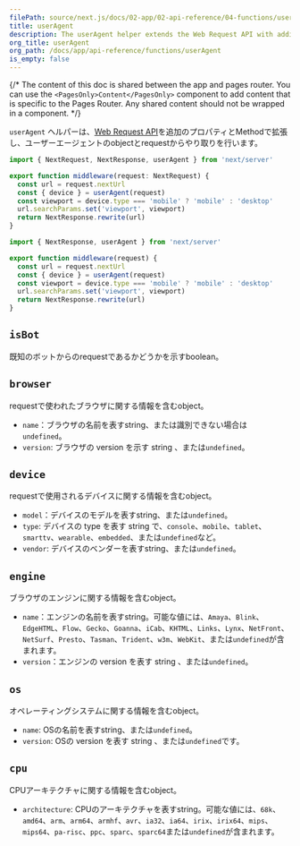 ```yaml
---
filePath: source/next.js/docs/02-app/02-api-reference/04-functions/userAgent.mdx
title: userAgent
description: The userAgent helper extends the Web Request API with additional properties and methods to interact with the user agent object from the request.
org_title: userAgent
org_path: /docs/app/api-reference/functions/userAgent
is_empty: false
---
```


{/* The content of this doc is shared between the app and pages router. You can use the `<PagesOnly>Content</PagesOnly>` component to add content that is specific to the Pages Router. Any shared content should not be wrapped in a component. */}

`userAgent` ヘルパーは、[Web Request API](https://developer.mozilla.org/docs/Web/API/Request)を追加のプロパティとMethodで拡張し、ユーザーエージェントのobjectとrequestからやり取りを行います。

```ts:middleware.ts
import { NextRequest, NextResponse, userAgent } from 'next/server'

export function middleware(request: NextRequest) {
  const url = request.nextUrl
  const { device } = userAgent(request)
  const viewport = device.type === 'mobile' ? 'mobile' : 'desktop'
  url.searchParams.set('viewport', viewport)
  return NextResponse.rewrite(url)
}
```

```js:middleware.js
import { NextResponse, userAgent } from 'next/server'

export function middleware(request) {
  const url = request.nextUrl
  const { device } = userAgent(request)
  const viewport = device.type === 'mobile' ? 'mobile' : 'desktop'
  url.searchParams.set('viewport', viewport)
  return NextResponse.rewrite(url)
}
```

## `isBot`

既知のボットからのrequestであるかどうかを示すboolean。

## `browser`

requestで使われたブラウザに関する情報を含むobject。

- `name`：ブラウザの名前を表すstring、または識別できない場合は`undefined`。
- `version`: ブラウザの version を示す string 、または`undefined`。

## `device`

requestで使用されるデバイスに関する情報を含むobject。

- `model`：デバイスのモデルを表すstring、または`undefined`。
- `type`: デバイスの type を表す string で、`console`、`mobile`、`tablet`、`smarttv`、`wearable`、`embedded`、または`undefined`など。
- `vendor`: デバイスのベンダーを表すstring、または`undefined`。

## `engine`

ブラウザのエンジンに関する情報を含むobject。

- `name`：エンジンの名前を表すstring。可能な値には、`Amaya`、`Blink`、`EdgeHTML`、`Flow`、`Gecko`、`Goanna`、`iCab`、`KHTML`、`Links`、`Lynx`、`NetFront`、`NetSurf`、`Presto`、`Tasman`、`Trident`、`w3m`、`WebKit`、または`undefined`が含まれます。
- `version`：エンジンの version を表す string 、または`undefined`。

## `os`

オペレーティングシステムに関する情報を含むobject。

- `name`: OSの名前を表すstring、または`undefined`。
- `version`: OSの version を表す string 、または`undefined`です。

## `cpu`

CPUアーキテクチャに関する情報を含むobject。

- `architecture`: CPUのアーキテクチャを表すstring。可能な値には、`68k`、`amd64`、`arm`、`arm64`、`armhf`、`avr`、`ia32`、`ia64`、`irix`、`irix64`、`mips`、`mips64`、`pa-risc`、`ppc`、`sparc`、`sparc64`または`undefined`が含まれます。
